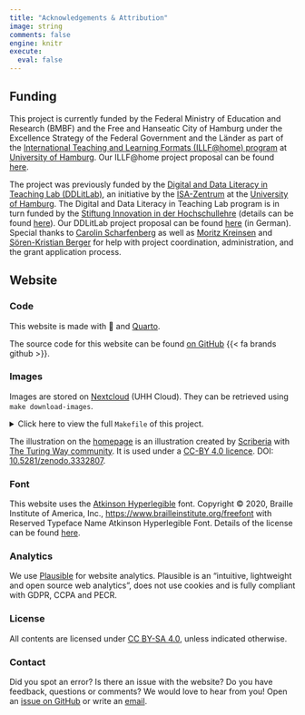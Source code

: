 ```yaml
---
title: "Acknowledgements & Attribution"
image: string
comments: false
engine: knitr
execute:
  eval: false
---
```


## Funding

This project is currently funded by the Federal Ministry of Education and Research (BMBF) and the Free and Hanseatic City of Hamburg under the Excellence Strategy of the Federal Government and the Länder as part of the [International Teaching and Learning Formats (ILLF@home) program](https://www.uni-hamburg.de/en/internationales/mitarbeitende/mitarbeitende-wissenschaft/foerderprogramme-austauschprogramme-gesamt/internationale-lehr-und-lernformate-at-home.html) at [University of Hamburg](https://www.uni-hamburg.de/en.html).
Our ILLF@home project proposal can be found [here]({{< var links.illf-proposal >}}).

The project was previously funded by the [Digital and Data Literacy in Teaching Lab (DDLitLab)](https://www.isa.uni-hamburg.de/en/ddlitlab.html), an initiative by the [ISA-Zentrum](https://www.isa.uni-hamburg.de/) at the [University of Hamburg](https://www.uni-hamburg.de/en.html).
The Digital and Data Literacy in Teaching Lab program is in turn funded by the [Stiftung Innovation in der Hochschullehre](https://stiftung-hochschullehre.de/en/) (details can be found [here](https://stiftung-hochschullehre.de/projekt/ddlitlab/)).
Our DDLitLab project proposal can be found [here]({{< var links.ddlitlab-proposal >}}) (in German).
Special thanks to [Carolin Scharfenberg](https://www.isa.uni-hamburg.de/en/ddlitlab/team/scharfenberg-carolin.html) as well as [Moritz Kreinsen](https://www.isa.uni-hamburg.de/en/ddlitlab/team/kreinsen-moritz.html) and [Sören-Kristian Berger](https://www.isa.uni-hamburg.de/en/ddlitlab/team/berger-soeren-kristian.html) for help with project coordination, administration, and the grant application process.

## Website

### Code

This website is made with 🖤 and [Quarto](https://quarto.org/).

The source code for this website can be found [on GitHub]({{< var links.github >}}) {{< fa brands github >}}.

### Images

Images are stored on [Nextcloud]({{< var links.nextcloud >}}) (UHH Cloud).
They can be retrieved using `make download-images`.

<details>
<summary>Click here to view the full `Makefile` of this project.</summary>
```bash
#| eval: false
#| file: Makefile
#| code-line-numbers: true
```
</details>

The illustration on the [homepage](index.qmd){target="_self"} is an illustration created by [Scriberia](https://www.scriberia.com/) with [The Turing Way community](https://the-turing-way.netlify.app/welcome).
It is used under a [CC-BY 4.0 licence](https://creativecommons.org/licenses/by/4.0/). DOI: [10.5281/zenodo.3332807](https://doi.org/10.5281/zenodo.3695300).

### Font

This website uses the [Atkinson Hyperlegible](https://brailleinstitute.org/freefont) font.
Copyright © 2020, Braille Institute of America, Inc., [https://www.brailleinstitute.org/freefont](https://www.brailleinstitute.org/freefont) with Reserved Typeface Name Atkinson Hyperlegible Font.
Details of the license can be found [here](http://brailleinstitute.org/wp-content/uploads/2020/11/Atkinson-Hyperlegible-Font-License-2020-1104.pdf).

### Analytics

We use [Plausible](https://plausible.io/) for website analytics.
Plausible is an "intuitive, lightweight and open source web analytics", does not use cookies and is fully compliant with GDPR, CCPA and PECR.

### License

All contents are licensed under [CC BY-SA 4.0](https://creativecommons.org/licenses/by-sa/4.0/), unless indicated otherwise.

### Contact

Did you spot an error?
Is there an issue with the website?
Do you have feedback, questions or comments?
We would love to hear from you!
Open an [issue on GitHub]({{< var links.issues >}}) or write an [email]({{< var links.mailto >}}){target="_blank"}.
